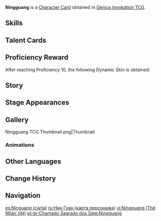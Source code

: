 {{About|the [[Character Card]]|the [[Playable Character]]|Ningguang}}
{{Genius Invokation TCG Infobox
|title       = Ningguang
|id          = 001601
|image       = Ningguang Character Card.png
|type        = Character Card
|health      = 10
|element     = Geo
|faction     = Liyue
|weapon      = Catalyst
|features    = Ningguang
|source1     = Achieve victory in [[Genius Invokation TCG/Stage/Ningguang/Friendly Fracas|Friendly Fracas (Ningguang)]]
}}
'''Ningguang''' is a [[Character Card]] obtained in [[Genius Invokation TCG]].

==Skills==
{{Genius Invokation TCG Skills Table}}

==Talent Cards==
{{Genius Invokation TCG Talent Cards Table}}

==Proficiency Reward==
After reaching Proficiency 10, the following Dynamic Skin is obtained:<br />{{TCG Card|Strategic Reserve|1|golden=1|caption=1}}

==Story==
{{Description|The greatest secret she keeps is that she keeps a great many of Liyue's secrets.|title="Eclipsing Star" Ningguang}}

==Stage Appearances==
{{Genius Invokation TCG Stage Appearances}}

==Gallery==
<gallery>
Ningguang TCG Thumbnail.png|Thumbnail
</gallery>

===Animations===
{{Preview
|size     = 200px
|file1    = Ningguang Dynamic Skin
|caption  = Dynamic Skin Idle Animation
}}

==Other Languages==
{{Transclude|Ningguang|Other Languages}}

==Change History==
{{Change History|3.3}}

==Navigation==
{{Genius Invokation TCG Navbox|Character Card Obtainable}}

[[es:Ninguang (carta)]]
[[ru:Нин Гуан (карта персонажа)]]
[[vi:Ningguang (Thẻ Nhân Vật)]]
[[pt-br:Chamado Sagrado dos Sete:Ningguang]]